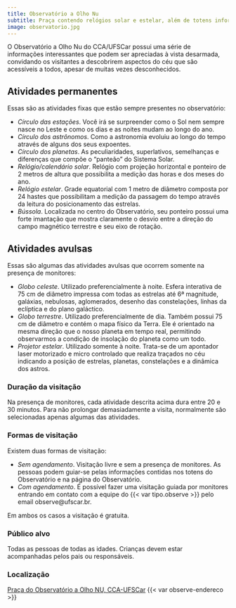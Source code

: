 ```yaml
---
title: Observatório a Olho Nu
subtitle: Praça contendo relógios solar e estelar, além de totens informativos sobre as estações, os astrônomos e os planetas.
image: observatorio.jpg
---
```


O Observatório a Olho Nu do CCA/UFSCar possui uma série de informações interessantes que podem ser apreciadas à vista desarmada, convidando os visitantes a descobrirem aspectos do céu que são acessíveis a todos, apesar de muitas vezes desconhecidos.

## Atividades permanentes

Essas são as atividades fixas que estão sempre presentes no observatório:

- *Círculo das estações*. Você irá se surpreender como o Sol nem sempre nasce no Leste e como os dias e as noites mudam ao longo do ano.
- *Círculo dos astrônomos*. Como a astronomia evoluiu ao longo do tempo através de alguns dos seus expoentes.
- *Círculo dos planetas*. As peculiaridades, superlativos, semelhanças e diferenças que compõe o "panteão" do Sistema Solar.
- *Relógio/calendário solar*. Relógio com projeção horizontal e ponteiro de 2 metros de altura que possibilita a medição das horas e dos meses do ano.
- *Relógio estelar*. Grade equatorial com 1 metro de diâmetro composta por 24 hastes que possibilitam a medição da passagem do tempo através da leitura do posicionamento das estrelas.
- *Bússola*. Localizada no centro do Observatório, seu ponteiro possui uma forte imantação que mostra claramente o desvio entre a direção do campo magnético terrestre e seu eixo de rotação.

## Atividades avulsas

Essas são algumas das atividades avulsas que ocorrem somente na presença de monitores:

- *Globo celeste*. Utilizado preferencialmente à noite. Esfera interativa de 75 cm de diâmetro impressa com todas as estrelas até 6ª magnitude, galáxias, nebulosas, aglomerados, desenho das constelações, linhas da eclíptica e do plano galáctico.
- *Globo terrestre*. Utilizado preferencialmente de dia. Também possui 75 cm de diâmetro e contém o mapa físico da Terra. Ele é orientado na mesma direção que o nosso planeta em tempo real, permitindo observarmos a condição de insolação do planeta como um todo.
- *Projetor estelar*. Utilizado somente à noite. Trata-se de um apontador laser motorizado e micro controlado que realiza traçados no céu indicando a posição de estrelas, planetas, constelações e a dinâmica dos astros.

### Duração da visitação

Na presença de monitores, cada atividade descrita acima dura entre 20 e 30 minutos. Para não prolongar demasiadamente a visita, normalmente são selecionadas apenas algumas das atividades.

### Formas de visitação

Existem duas formas de visitação:

- *Sem agendamento*. Visitação livre e sem a presença de monitores. As pessoas podem guiar-se pelas informações contidas nos totens do Observatório e na página do Observatório.
- *Com agendamento*. É possível fazer uma visitação guiada por monitores entrando em contato com a equipe do {{< var tipo.observe >}} pelo email observe@ufscar.br.

Em ambos os casos a visitação é gratuita.

### Público alvo

Todas as pessoas de todas as idades. Crianças devem estar acompanhadas pelos pais ou responsáveis.

### Localização

[Praça do Observatório a Olho NU, CCA-UFSCar]({{< var loc.localizacao >}})
{{< var observe-endereco >}}